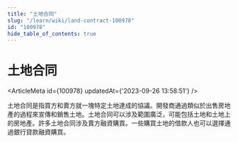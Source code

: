 ```yaml
---
title: "土地合同"
slug: "/learn/wiki/land-contract-100978"
id: "100978"
hide_table_of_contents: true
---
```



# 土地合同

<ArticleMeta id={100978} updatedAt={'2023-09-26 13:58:51'} />
<div className='border-solid border-b border-t-0 my-4 border-[var(--ifm-color-gray-300)]' />

土地合同是指買方和賣方就一塊特定土地達成的協議。開發商通過類似於出售房地產的過程來宣傳和銷售土地。土地合同可以涉及範圍廣泛，可能包括土地和土地上的房地產。許多土地合同涉及賣方融資購買。一些購買土地的借款人也可以選擇通過銀行貸款融資購買。
